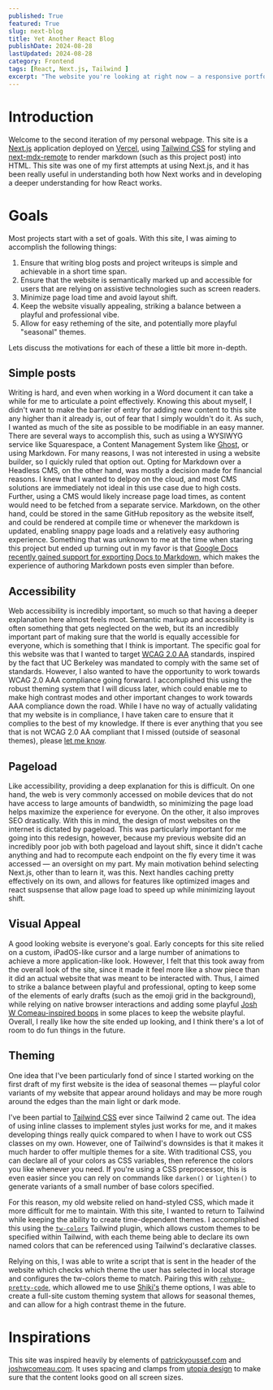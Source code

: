 ```yaml
---
published: True
featured: True
slug: next-blog
title: Yet Another React Blog
publishDate: 2024-08-28
lastUpdated: 2024-08-28
category: Frontend
tags: [React, Next.js, Tailwind ]
excerpt: "The website you're looking at right now — a responsive portfolio and blog built with Next.js and React."
---
```


# Introduction
Welcome to the second iteration of my personal webpage. This site is a [Next.js](https://nextjs.org) application deployed on [Vercel](https://vercel.com/),
using [Tailwind CSS](https://tailwindcss.com) for styling and [next-mdx-remote](https://github.com/hashicorp/next-mdx-remote) to render markdown (such as this
project post) into HTML. This site was one of my first attempts at using Next.js, and it has been really useful in understanding both how Next works and in
developing a deeper understanding for how React works.

# Goals
Most projects start with a set of goals. With this site, I was aiming to accomplish the following things:

1. Ensure that writing blog posts and project writeups is simple and achievable in a short time span.
2. Ensure that the website is semantically marked up and accessible for users that are relying on assistive technologies such as screen readers.
3. Minimize page load time and avoid layout shift.
4. Keep the website visually appealing, striking a balance between a playful and professional vibe.
5. Allow for easy retheming of the site, and potentially more playful "seasonal" themes.

Lets discuss the motivations for each of these a little bit more in-depth.

## Simple posts
Writing is hard, and even when working in a Word document it can take a while for me to articulate a point effectively. Knowing this about myself, I didn't want to
make the barrier of entry for adding new content to this site any higher than it already is, out of fear that I simply wouldn't do it. As such, I wanted as much of the
site as possible to be modifiable in an easy manner. There are several ways to accomplish this, such as using a WYSIWYG service like Squarespace, a Content Management System
like [Ghost](https://ghost.org/), or using Markdown. For many reasons, I was not interested in using a website builder, so I quickly ruled that option out. Opting for Markdown
over a Headless CMS, on the other hand, was mostly a decision made for financial reasons. I knew that I wanted to delpoy on the cloud, and most CMS solutions are immediately not
ideal in this use case due to high costs. Further, using a CMS would likely increase page load times, as content would need to be fetched from a separate service. Markdown,
on the other hand, could be stored in the same GitHub repository as the website itself, and could be rendered at compile time or whenever the markdown is updated, enabling
snappy page loads and a relatively easy authoring experience. Something that was unknown to me at the time when staring this project but ended up turning out in my favor is that
[Google Docs recently gained support for exporting Docs to Markdown](https://workspaceupdates.googleblog.com/2024/07/import-and-export-markdown-in-google-docs.html),
which makes the experience of authoring Markdown posts even simpler than before.

## Accessibility
Web accessibility is incredibly important, so much so that having a deeper explanation here almost feels moot. Semantic markup and accessibility is often something that gets
neglected on the web, but its an incredibly important part of making sure that the world is equally accessible for everyone, which is something that I think is important. The
specific goal for this website was that I wanted to target [WCAG 2.0 AA](https://www.w3.org/WAI/WCAG2AA-Conformance) standards, inspired by the fact that UC Berkeley was mandated
to comply with the same set of standards. However, I also wanted to have the opportunity to work towards WCAG 2.0 AAA compliance going forward. I accomplished this using the robust
theming system that I will dicuss later, which could enable me to make high contrast modes and other important changes to work towards AAA compliance down the road. While I have no
way of actually validating that my website is in compliance, I have taken care to ensure that it complies to the best of my knowledge. If there is ever anything that you see that
is not WCAG 2.0 AA compliant that I missed (outside of seasonal themes), please [let me know](mailto:jonah@bedouch.net).

## Pageload
Like accessibility, providing a deep explanation for this is difficult. On one hand, the web is very commonly accessed on mobile devices that do not have access to large amounts of
bandwidth, so minimizing the page load helps maximize the experience for everyone. On the other, it also improves SEO drastically. With this in mind, the design of most websites on
the internet is dictated by pageload. This was particularly important for me going into this redesign, however, because my previous website did an incredibly poor job with both pageload
and layout shift, since it didn't cache anything and had to recompute each endpoint on the fly every time it was accessed — an oversight on my part. My main motivation behind selecting
Next.js, other than to learn it, was this. Next handles caching pretty effectively on its own, and allows for features like optimized images and react suspsense that allow page load to
speed up while minimizing layout shift.

## Visual Appeal
A good looking website is everyone's goal. Early concepts for this site relied on a custom, iPadOS-like cursor and a large number of animations to achieve a more application-like look.
However, I felt that this took away from the overall look of the site, since it made it feel more like a show piece than it did an actual website that was meant to be interacted with. Thus,
I aimed to strike a balance between playful and professional, opting to keep some of the elements of early drafts (such as the emoji grid in the background), while relying on native
browser interactions and adding some playful [Josh W Comeau-inspired boops](https://www.joshwcomeau.com/react/boop/) in some places to keep the website playful. Overall, I really like how the
site ended up looking, and I think there's a lot of room to do fun things in the future.

## Theming
One idea that I've been particularly fond of since I started working on the first draft of my first website is the idea of seasonal themes — playful color variants of my website that appear
around holidays and may be more rough around the edges than the main light or dark mode.

I've been partial to [Tailwind CSS](https://tailwindcss.com) ever since Tailwind 2 came out.
The idea of using inline classes to implement styles just works for me, and it makes developing things really quick compared to when I have to work out CSS classes on my own. However, one of
Tailwind's downsides is that it makes it much harder to offer multiple themes for a site. With traditional CSS, you can declare all of your colors as CSS variables, then reference the colors
you like whenever you need. If you're using a CSS preprocessor, this is even easier since you can rely on commands like `darken()` or `lighten()` to generate variants of a small number of base
colors specified.

For this reason, my old website relied on hand-styled CSS, which made it more difficult for me to maintain. With this site, I wanted to return to Tailwind while keeping the
ability to create time-dependent themes. I accomplished this using the [`tw-colors`](https://github.com/L-Blondy/tw-colors) Tailwind plugin, which allows custom themes to be specified within
Tailwind, with each theme being able to declare its own named colors that can be referenced using Tailwind's declarative classes.

Relying on this, I was able to write a script that is sent in the header of the website which checks which theme the user has selected in local storage and configures the tw-colors theme to
match. Pairing this with [`rehype-pretty-code`](https://github.com/rehype-pretty/rehype-pretty-code), which allowed me to use [Shiki's](https://github.com/shikijs/shiki) theme options, I was
able to create a full-site custom theming system that allows for seasonal themes, and can allow for a high contrast theme in the future.

# Inspirations

This site was inspired heavily by elements of [patrickyoussef.com](https://patrickyoussef.com) and [joshwcomeau.com](https://joshwcomeau.com). It uses spacing and clamps from [utopia design](https://utopia.fyi)
to make sure that the content looks good on all screen sizes.
